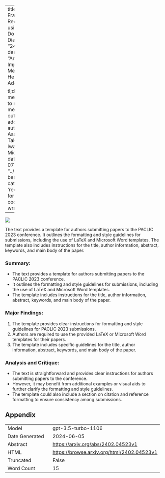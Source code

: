 
---
title: "SumRec: A Framework for Recommendation using Open-Domain Dialogue"
id: "2402.04523v1"
description: "Article: The Impact of Social Media on Mental Health in Adolescents

tl;dr: Social media use linked to negative mental health outcomes in adolescents."
author: Ryutaro Asahara, Masaki Takahashi, Chiho Iwahashi, Michimasa Inaba
date: "2024-02-07"
image: "../../../bayesian-beagle.png"
categories: ['hci', 'recommender']
format:
  html:
    code-overflow: wrap
---

![](../../../bayesian-beagle.png)

The text provides a template for authors submitting papers to the PACLIC 2023 conference. It outlines the formatting and style guidelines for submissions, including the use of LaTeX and Microsoft Word templates. The template also includes instructions for the title, author information, abstract, keywords, and main body of the paper.

### **Summary:**
- The text provides a template for authors submitting papers to the PACLIC 2023 conference.
- It outlines the formatting and style guidelines for submissions, including the use of LaTeX and Microsoft Word templates.
- The template includes instructions for the title, author information, abstract, keywords, and main body of the paper.

### **Major Findings:**
1. The template provides clear instructions for formatting and style guidelines for PACLIC 2023 submissions.
2. Authors are required to use the provided LaTeX or Microsoft Word templates for their papers.
3. The template includes specific guidelines for the title, author information, abstract, keywords, and main body of the paper.

### **Analysis and Critique:**
- The text is straightforward and provides clear instructions for authors submitting papers to the conference.
- However, it may benefit from additional examples or visual aids to further clarify the formatting and style guidelines.
- The template could also include a section on citation and reference formatting to ensure consistency among submissions.

## Appendix

|          |          |
|----------|----------|
| Model     | gpt-3.5-turbo-1106       |
| Date Generated     | 2024-06-05       |
| Abstract | [https://arxiv.org/abs/2402.04523v1](https://arxiv.org/abs/2402.04523v1)        |
| HTML     | [https://browse.arxiv.org/html/2402.04523v1](https://browse.arxiv.org/html/2402.04523v1)       |
| Truncated       | False       |
| Word Count       | 15       |